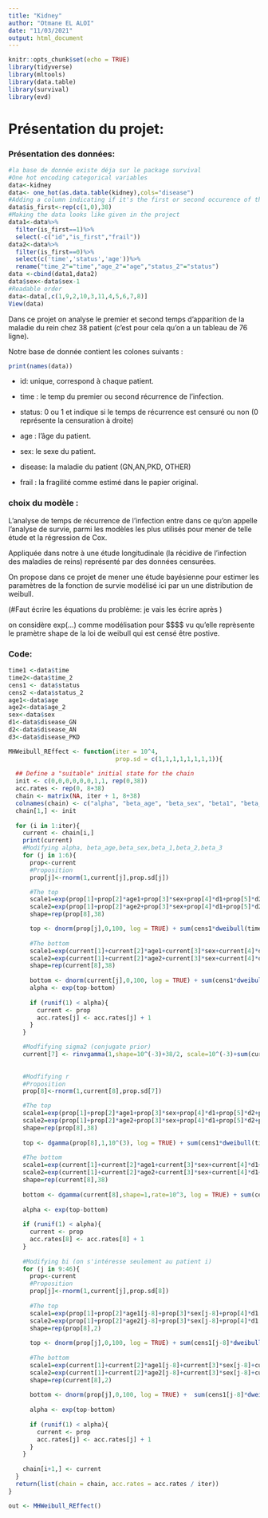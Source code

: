 ```yaml
---
title: "Kidney"
author: "Otmane EL ALOI"
date: "11/03/2021"
output: html_document
---
```


```r
knitr::opts_chunk$set(echo = TRUE)
library(tidyverse)
library(mltools)
library(data.table)
library(survival)
library(evd)
```

# Présentation du projet:

### Présentation des données:

```r
#la base de donnée existe déja sur le package survival 
#One hot encoding categorical variables 
data<-kidney
data<- one_hot(as.data.table(kidney),cols="disease")
#Adding a column indicating if it's the first or second occurence of the disease
data$is_first<-rep(c(1,0),38)
#Making the data looks like given in the project 
data1<-data%>%
  filter(is_first==1)%>%
  select(-c("id","is_first","frail"))
data2<-data%>%
  filter(is_first==0)%>%
  select(c('time','status','age'))%>%
  rename("time_2"="time","age_2"="age","status_2"="status")
data <-cbind(data1,data2)
data$sex<-data$sex-1
#Readable order 
data<-data[,c(1,9,2,10,3,11,4,5,6,7,8)]
View(data)
```

Dans ce projet on analyse le premier et second temps d'apparition de la maladie du rein chez 38 patient (c'est pour cela qu'on a un tableau de 76 ligne).

Notre base de donnée contient les colones suivants :

```r
print(names(data))
```

-   id: unique, correspond à chaque patient.

-   time : le temp du premier ou second récurrence de l'infection.

-   status: 0 ou 1 et indique si le temps de récurrence est censuré ou non (0 représente la censuration à droite)

-   age : l'âge du patient.

-   sex: le sexe du patient.

-   disease: la maladie du patient (GN,AN,PKD, OTHER)

-   frail : la fragilité comme estimé dans le papier original.

### choix du modèle :

L'analyse de temps de récurrence de l'infection entre dans ce qu'on appelle l'analyse de survie, parmi les modèles les plus utilisés pour mener de telle étude et la régression de Cox.

Appliquée dans notre à une étude longitudinale (la récidive de l'infection des maladies de reins) représenté par des données censurées.

On propose dans ce projet de mener une étude bayésienne pour estimer les paramètres de la fonction de survie modélisé ici par un une distribution de weibull.

(\#Faut écrire les équations du problème: je vais les écrire après )

on considère exp(...) comme modélisation pour \$\$\mu\$\$ vu qu'elle reprèsente le pramètre shape de la loi de weibull qui est censé être postive.

### Code:
```r
time1 <-data$time
time2<-data$time_2
cens1 <- data$status
cens2 <-data$status_2
age1<-data$age
age2<-data$age_2
sex<-data$sex
d1<-data$disease_GN
d2<-data$disease_AN
d3<-data$disease_PKD
```


```r
MHWeibull_REffect <- function(iter = 10^4,
                              prop.sd = c(1,1,1,1,1,1,1,1)){
  
  ## Define a "suitable" initial state for the chain
  init <- c(0,0,0,0,0,0,1,1, rep(0,38))
  acc.rates <- rep(0, 8+38)
  chain <- matrix(NA, iter + 1, 8+38)
  colnames(chain) <- c("alpha", "beta_age", "beta_sex", "beta1", "beta_2","beta3", "sigma2", "r", paste("b", 1:38, sep =""))
  chain[1,] <- init
  
  for (i in 1:iter){
    current <- chain[i,]
    print(current)
    #Modifying alpha, beta_age,beta_sex,beta_1,beta_2,beta_3
    for (j in 1:6){
      prop<-current
      #Proposition
      prop[j]<-rnorm(1,current[j],prop.sd[j])

      #The top 
      scale1=exp(prop[1]+prop[2]*age1+prop[3]*sex+prop[4]*d1+prop[5]*d2+prop[6]*d3+prop[9:46])
      scale2=exp(prop[1]+prop[2]*age2+prop[3]*sex+prop[4]*d1+prop[5]*d2+prop[6]*d3+prop[9:46])   
      shape=rep(prop[8],38)

      top <- dnorm(prop[j],0,100, log = TRUE) + sum(cens1*dweibull(time1,shape=shape,scale=scale1, log=TRUE)+cens2*dweibull(time2,shape=shape,scale=scale2, log=TRUE)+(1-cens1)*pweibull(time1,shape=shape,scale=scale1, log=TRUE, lower.tail = FALSE)+(1-cens2)*pweibull(time2,shape=shape,scale=scale2, log=TRUE, lower.tail = FALSE))
      
      #The bottom
      scale1=exp(current[1]+current[2]*age1+current[3]*sex+current[4]*d1+current[5]*d2+current[6]*d3+current[9:46])
      scale2=exp(current[1]+current[2]*age2+current[3]*sex+current[4]*d1+current[5]*d2+current[6]*d3+current[9:46])
      shape=rep(current[8],38)
      
      bottom <- dnorm(current[j],0,100, log = TRUE) + sum(cens1*dweibull(time1,shape=shape,scale=scale1, log=TRUE)+cens2*dweibull(time2,shape=shape,scale=scale2, log=TRUE)+(1-cens1)*pweibull(time1,shape=shape,scale=scale1, log=TRUE, lower.tail = FALSE)+(1-cens2)*pweibull(time2,shape=shape,scale=scale2, log=TRUE, lower.tail = FALSE))
      alpha <- exp(top-bottom)
      
      if (runif(1) < alpha){
        current <- prop
        acc.rates[j] <- acc.rates[j] + 1
      }
    }

    #Modfifying sigma2 (conjugate prior)
    current[7] <- rinvgamma(1,shape=10^(-3)+38/2, scale=10^(-3)+sum(current[9:46]^2)/2)
  
    
    #Modfifying r
    #Proposition
    prop[8]<-rnorm(1,current[8],prop.sd[7])

    #The top 
    scale1=exp(prop[1]+prop[2]*age1+prop[3]*sex+prop[4]*d1+prop[5]*d2+prop[6]*d3+prop[9:46])
    scale2=exp(prop[1]+prop[2]*age2+prop[3]*sex+prop[4]*d1+prop[5]*d2+prop[6]*d3+prop[9:46])
    shape=rep(prop[8],38)
    
    top <- dgamma(prop[8],1,10^(3), log = TRUE) + sum(cens1*dweibull(time1,shape=shape,scale=scale1, log=TRUE)+cens2*dweibull(time2,shape=shape,scale=scale2, log=TRUE)+(1-cens1)*pweibull(time1,shape=shape,scale=scale1, log=TRUE, lower.tail = FALSE)+(1-cens2)*pweibull(time2,shape=shape,scale=scale2, log=TRUE, lower.tail = FALSE))
    
    #The bottom
    scale1=exp(current[1]+current[2]*age1+current[3]*sex+current[4]*d1+current[5]*d2+current[6]*d3+current[9:46])
    scale2=exp(current[1]+current[2]*age2+current[3]*sex+current[4]*d1+current[5]*d2+current[6]*d3+current[9:46])
    shape=rep(current[8],38)
    
    bottom <- dgamma(current[8],shape=1,rate=10^3, log = TRUE) + sum(cens1*dweibull(time1,shape=shape,scale=scale1, log=TRUE)+cens2*dweibull(time2,shape=shape,scale=scale2, log=TRUE)+(1-cens1)*pweibull(time1,shape=shape,scale=scale1, log=TRUE, lower.tail = FALSE)+(1-cens2)*pweibull(time2,shape=shape,scale=scale2, log=TRUE, lower.tail = FALSE))
  
    alpha <- exp(top-bottom)
  
    if (runif(1) < alpha){
      current <- prop
      acc.rates[8] <- acc.rates[8] + 1
    }
  
    #Modifying bi (on s'intéresse seulement au patient i)
    for (j in 9:46){
      prop<-current
      #Proposition
      prop[j]<-rnorm(1,current[j],prop.sd[8])
      
      #The top 
      scale1=exp(prop[1]+prop[2]*age1[j-8]+prop[3]*sex[j-8]+prop[4]*d1[j-8]+prop[5]*d2[j-8]+prop[6]*d3[j-8]+prop[j])
      scale2=exp(prop[1]+prop[2]*age2[j-8]+prop[3]*sex[j-8]+prop[4]*d1[j-8]+prop[5]*d2[j-8]+prop[6]*d3[j-8]+prop[j])   
      shape=rep(prop[8],2)
      
      top <- dnorm(prop[j],0,100, log = TRUE) + sum(cens1[j-8]*dweibull(time1[j-8],shape=shape,scale=scale1, log=TRUE)+cens2[j-8]*dweibull(time2[j-8],shape=shape,scale=scale2, log=TRUE)+(1-cens1[j-8])*pweibull(time1[j-8],shape=shape,scale=scale1, log=TRUE, lower.tail = FALSE)+(1-cens2[j-8])*pweibull(time2[j-8],shape=shape,scale=scale2, log=TRUE, lower.tail = FALSE))
      
      #The bottom
      scale1=exp(current[1]+current[2]*age1[j-8]+current[3]*sex[j-8]+current[4]*d1[j-8]+current[5]*d2[j-8]+current[6]*d3[j-8]+current[j])
      scale2=exp(current[1]+current[2]*age2[j-8]+current[3]*sex[j-8]+current[4]*d1[j-8]+current[5]*d2[j-8]+current[6]*d3[j-8]+current[j])
      shape=rep(current[8],2)
      
      bottom <- dnorm(prop[j],0,100, log = TRUE) +  sum(cens1[j-8]*dweibull(time1[j-8],shape=shape,scale=scale1, log=TRUE)+cens2[j-8]*dweibull(time2[j-8],shape=shape,scale=scale2, log=TRUE)+(1-cens1[j-8])*pweibull(time1[j-8],shape=shape,scale=scale1, log=TRUE, lower.tail = FALSE)+(1-cens2[j-8])*pweibull(time2[j-8],shape=shape,scale=scale2, log=TRUE, lower.tail = FALSE))
      
      alpha <- exp(top-bottom)
      
      if (runif(1) < alpha){
        current <- prop
        acc.rates[j] <- acc.rates[j] + 1
      }
    }
    
    chain[i+1,] <- current
  }
  return(list(chain = chain, acc.rates = acc.rates / iter))
}
```




```r
out <- MHWeibull_REffect()
```

